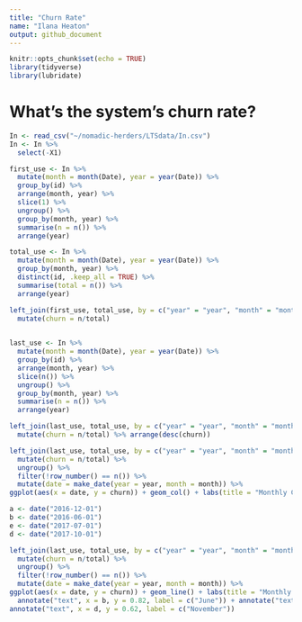 ```yaml
---
title: "Churn Rate"
name: "Ilana Heaton"
output: github_document
---
```


```r
knitr::opts_chunk$set(echo = TRUE)
library(tidyverse)
library(lubridate)
```

# What's the system's churn rate?
```r
In <- read_csv("~/nomadic-herders/LTSdata/In.csv") 
In <- In %>%
  select(-X1)

first_use <- In %>%
  mutate(month = month(Date), year = year(Date)) %>%
  group_by(id) %>%
  arrange(month, year) %>%
  slice(1) %>%
  ungroup() %>%
  group_by(month, year) %>%
  summarise(n = n()) %>%
  arrange(year)

total_use <- In %>%
  mutate(month = month(Date), year = year(Date)) %>%
  group_by(month, year) %>%
  distinct(id, .keep_all = TRUE) %>%
  summarise(total = n()) %>%
  arrange(year)

left_join(first_use, total_use, by = c("year" = "year", "month" = "month")) %>%
  mutate(churn = n/total)
  

last_use <- In %>% 
  mutate(month = month(Date), year = year(Date)) %>%
  group_by(id) %>%
  arrange(month, year) %>%
  slice(n()) %>%
  ungroup() %>%
  group_by(month, year) %>%
  summarise(n = n()) %>%
  arrange(year)

left_join(last_use, total_use, by = c("year" = "year", "month" = "month")) %>%
  mutate(churn = n/total) %>% arrange(desc(churn))

left_join(last_use, total_use, by = c("year" = "year", "month" = "month")) %>%
  mutate(churn = n/total) %>%
  ungroup() %>%
  filter(!row_number() == n()) %>%
  mutate(date = make_date(year = year, month = month)) %>%
ggplot(aes(x = date, y = churn)) + geom_col() + labs(title = "Monthly Churn Rate June 2016- November 2017", y = "Rate", x = "month") + theme(panel.grid.major = element_blank(), panel.grid.minor = element_blank(), panel.background = element_blank(),  axis.line = element_line(colour = "black")) 

a <- date("2016-12-01")
b <- date("2016-06-01")
e <- date("2017-07-01")
d <- date("2017-10-01")

left_join(last_use, total_use, by = c("year" = "year", "month" = "month")) %>%
  mutate(churn = n/total) %>%
  ungroup() %>%
  filter(!row_number() == n()) %>%
  mutate(date = make_date(year = year, month = month)) %>%
ggplot(aes(x = date, y = churn)) + geom_line() + labs(title = "Monthly Churn Rate June 2016 - November 2017", y = "Rate", x = "Month") + theme(panel.grid.major = element_blank(), panel.grid.minor = element_blank(), panel.background = element_blank(),  axis.line = element_line(colour = "black")) + annotate("text", x = a, y = 1, label = c("December")) +
  annotate("text", x = b, y = 0.82, label = c("June")) + annotate("text", x = e, y = 0.33, label = c("July")) +
annotate("text", x = d, y = 0.62, label = c("November"))

  

```


